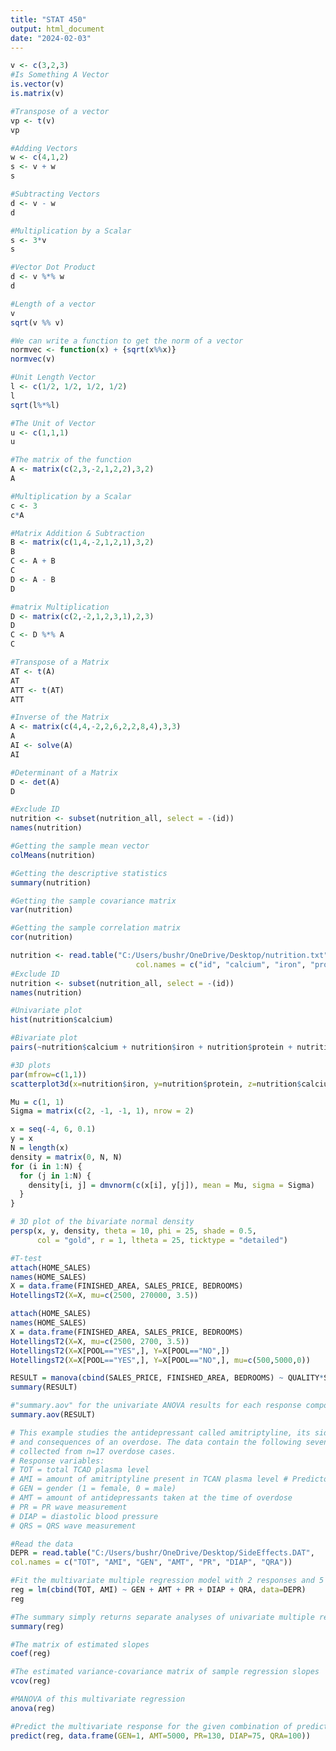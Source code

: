 ---
title: "STAT 450"
output: html_document
date: "2024-02-03"
---

```{r Lec #1 Matrix and Vectors}
v <- c(3,2,3)
#Is Something A Vector 
is.vector(v)
is.matrix(v)

#Transpose of a vector 
vp <- t(v)
vp

#Adding Vectors 
w <- c(4,1,2)
s <- v + w
s

#Subtracting Vectors 
d <- v - w
d

#Multiplication by a Scalar 
s <- 3*v
s

#Vector Dot Product
d <- v %*% w
d

#Length of a vector 
v 
sqrt(v %% v)

#We can write a function to get the norm of a vector 
normvec <- function(x) + {sqrt(x%%x)}
normvec(v)

#Unit Length Vector 
l <- c(1/2, 1/2, 1/2, 1/2)
l
sqrt(l%*%l)

#The Unit of Vector 
u <- c(1,1,1)
u

#The matrix of the function 
A <- matrix(c(2,3,-2,1,2,2),3,2)
A

#Multiplication by a Scalar 
c <- 3
c*A

#Matrix Addition & Subtraction 
B <- matrix(c(1,4,-2,1,2,1),3,2)
B
C <- A + B 
C 
D <- A - B 
D

#matrix Multiplication 
D <- matrix(c(2,-2,1,2,3,1),2,3)
D
C <- D %*% A
C

#Transpose of a Matrix 
AT <- t(A)
AT
ATT <- t(AT)
ATT

#Inverse of the Matrix 
A <- matrix(c(4,4,-2,2,6,2,2,8,4),3,3)
A
AI <- solve(A)
AI

#Determinant of a Matrix 
D <- det(A)
D
```

```{r Lec 2 Multivariate Sample Data}
#Exclude ID
nutrition <- subset(nutrition_all, select = -(id))
names(nutrition)

#Getting the sample mean vector 
colMeans(nutrition)

#Getting the descriptive statistics 
summary(nutrition)

#Getting the sample covariance matrix 
var(nutrition)

#Getting the sample correlation matrix 
cor(nutrition)
```

```{r Lec 3 The Multivariate Normal Distribution}
nutrition <- read.table("C:/Users/bushr/OneDrive/Desktop/nutrition.txt", header = FALSE, 
                            col.names = c("id", "calcium", "iron", "protein", "vitamin_a", "vitamin_c"))
#Exclude ID
nutrition <- subset(nutrition_all, select = -(id))
names(nutrition)

#Univariate plot
hist(nutrition$calcium)

#Bivariate plot
pairs(~nutrition$calcium + nutrition$iron + nutrition$protein + nutrition$vitamin_a +nutrition$vitamin_c)

#3D plots
par(mfrow=c(1,1))
scatterplot3d(x=nutrition$iron, y=nutrition$protein, z=nutrition$calcium)
```

```{r Lec 4 The Multivariate Normal Distribution}
Mu = c(1, 1)
Sigma = matrix(c(2, -1, -1, 1), nrow = 2)

x = seq(-4, 6, 0.1) 
y = x
N = length(x)
density = matrix(0, N, N)
for (i in 1:N) {
  for (j in 1:N) {
    density[i, j] = dmvnorm(c(x[i], y[j]), mean = Mu, sigma = Sigma)
  }
}

# 3D plot of the bivariate normal density
persp(x, y, density, theta = 10, phi = 25, shade = 0.5,
      col = "gold", r = 1, ltheta = 25, ticktype = "detailed")
```

```{r Lec 5 Comparisons of Multivariate Population Data}
#T-test
attach(HOME_SALES) 
names(HOME_SALES)
X = data.frame(FINISHED_AREA, SALES_PRICE, BEDROOMS)
HotellingsT2(X=X, mu=c(2500, 270000, 3.5))
```

```{r Lec 6 Two sample Hotelling's T^2}
attach(HOME_SALES)
names(HOME_SALES)
X = data.frame(FINISHED_AREA, SALES_PRICE, BEDROOMS)
HotellingsT2(X=X, mu=c(2500, 2700, 3.5))
HotellingsT2(X=X[POOL=="YES",], Y=X[POOL=="NO",])
HotellingsT2(X=X[POOL=="YES",], Y=X[POOL=="NO",], mu=c(500,5000,0))
```

```{r Lec 7 & Compare Several Multivariate Population Means (MANOVA)}
RESULT = manova(cbind(SALES_PRICE, FINISHED_AREA, BEDROOMS) ~ QUALITY*STYLE, data=HOME_SALES)
summary(RESULT)

#"summary.aov" for the univariate ANOVA results for each response component 
summary.aov(RESULT)
```

```{r Lec 8 Multivariate regression}
# This example studies the antidepressant called amitriptyline, its side effects
# and consequences of an overdose. The data contain the following seven variables
# collected from n=17 overdose cases.
# Response variables:
# TOT = total TCAD plasma level
# AMI = amount of amitriptyline present in TCAN plasma level # Predictor variables:
# GEN = gender (1 = female, 0 = male)
# AMT = amount of antidepressants taken at the time of overdose
# PR = PR wave measurement 
# DIAP = diastolic blood pressure
# QRS = QRS wave measurement

#Read the data 
DEPR = read.table("C:/Users/bushr/OneDrive/Desktop/SideEffects.DAT",
col.names = c("TOT", "AMI", "GEN", "AMT", "PR", "DIAP", "QRA"))

#Fit the multivariate multiple regression model with 2 responses and 5 predictors 
reg = lm(cbind(TOT, AMI) ~ GEN + AMT + PR + DIAP + QRA, data=DEPR)
reg

#The summary simply returns separate analyses of univariate multiple regression model
summary(reg)

#The matrix of estimated slopes
coef(reg)

#The estimated variance-covariance matrix of sample regression slopes
vcov(reg)

#MANOVA of this multivariate regression 
anova(reg)

#Predict the multivariate response for the given combination of predictor variables 
predict(reg, data.frame(GEN=1, AMT=5000, PR=130, DIAP=75, QRA=100))
```
